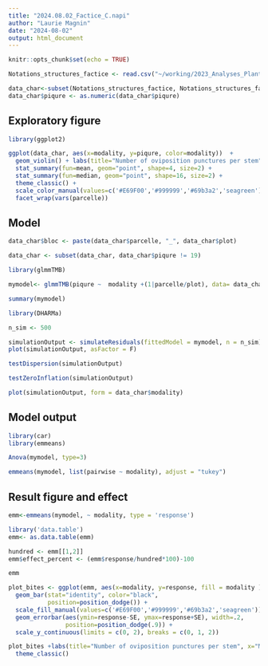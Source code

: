 ```yaml
---
title: "2024.08.02_Factice_C.napi"
author: "Laurie Magnin"
date: "2024-08-02"
output: html_document
---
```


```r
knitr::opts_chunk$set(echo = TRUE)

Notations_structures_factice <- read.csv("~/working/2023_Analyses_Plante_Factice/1_Data/Notations_structures_factice.csv", sep=";")

data_char<-subset(Notations_structures_factice, Notations_structures_factice$date.1 == "2024-03-01"|Notations_structures_factice$date.1 == "2023-03-01")
data_char$piqure <- as.numeric(data_char$piqure)

```

## Exploratory figure


```r

library(ggplot2)

ggplot(data_char, aes(x=modality, y=piqure, color=modality))  +
  geom_violin() + labs(title="Number of oviposition punctures per stem",x="Modality", y = "Number of oviposition punctures per stem")+
  stat_summary(fun=mean, geom="point", shape=4, size=2) +
  stat_summary(fun=median, geom="point", shape=16, size=2) +
  theme_classic() +
  scale_color_manual(values=c('#E69F00','#999999','#69b3a2','seagreen'))+
  facet_wrap(vars(parcelle))

```


## Model 

```r

data_char$bloc <- paste(data_char$parcelle, "_", data_char$plot)

data_char <- subset(data_char, data_char$piqure != 19)

library(glmmTMB)

mymodel<- glmmTMB(piqure ~  modality +(1|parcelle/plot), data= data_char, family = nbinom2)

summary(mymodel)

library(DHARMa)

n_sim <- 500

simulationOutput <- simulateResiduals(fittedModel = mymodel, n = n_sim)
plot(simulationOutput, asFactor = F)

testDispersion(simulationOutput)

testZeroInflation(simulationOutput)

plot(simulationOutput, form = data_char$modality)

```

## Model output

```r
library(car)
library(emmeans)

Anova(mymodel, type=3)

emmeans(mymodel, list(pairwise ~ modality), adjust = "tukey")

```

## Result figure and effect 

```r

emm<-emmeans(mymodel, ~ modality, type = 'response')

library('data.table')
emm<- as.data.table(emm)

hundred <- emm[[1,2]]
emm$effect_percent <- (emm$response/hundred*100)-100 

emm

plot_bites <- ggplot(emm, aes(x=modality, y=response, fill = modality )) + 
  geom_bar(stat="identity", color="black", 
           position=position_dodge()) +
  scale_fill_manual(values=c('#E69F00','#999999','#69b3a2','seagreen'))+
  geom_errorbar(aes(ymin=response-SE, ymax=response+SE), width=.2,
                position=position_dodge(.9)) +
  scale_y_continuous(limits = c(0, 2), breaks = c(0, 1, 2))

plot_bites +labs(title="Number of oviposition punctures per stem", x="Modality", y = "EMMean number of oviposition punctures per stem")+
  theme_classic()  

```
